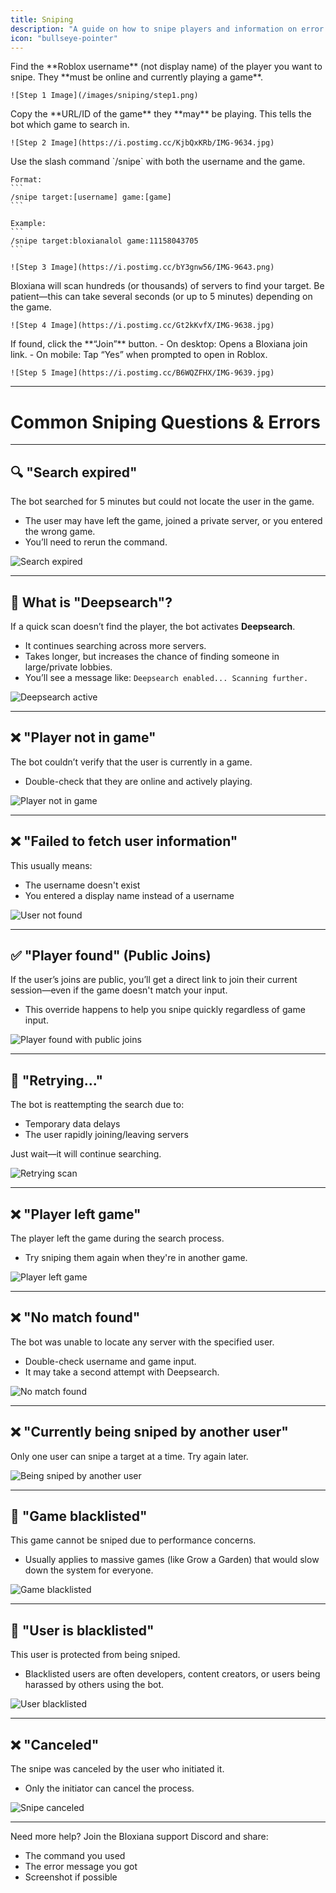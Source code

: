 ```yaml
---
title: Sniping
description: "A guide on how to snipe players and information on error messages"
icon: "bullseye-pointer"
---
```


<Steps titleSize="h2">
  <Step title="Get the username of your target">
    Find the **Roblox username** (not display name) of the player you want to snipe.  
    They **must be online and currently playing a game**.

    ![Step 1 Image](/images/sniping/step1.png)
  </Step>

  <Step title="Get the game link/ID">
    Copy the **URL/ID of the game** they **may** be playing.  
    This tells the bot which game to search in.

    ![Step 2 Image](https://i.postimg.cc/KjbQxKRb/IMG-9634.jpg)
  </Step>

  <Step title="Paste user and game info into the command">
    Use the slash command `/snipe` with both the username and the game.

    Format:
    ```
    /snipe target:[username] game:[game]
    ```

    Example:  
    ```
    /snipe target:bloxianalol game:11158043705
    ```

    ![Step 3 Image](https://i.postimg.cc/bY3gnw56/IMG-9643.png)
  </Step>

  <Step title="Wait for the bot to scan servers">
    Bloxiana will scan hundreds (or thousands) of servers to find your target.  
    Be patient—this can take several seconds (or up to 5 minutes) depending on the game.

    ![Step 4 Image](https://i.postimg.cc/Gt2kKvfX/IMG-9638.jpg)
  </Step>

  <Step title="Join your target's server">
    If found, click the **“Join”** button.  
    - On desktop: Opens a Bloxiana join link.
    - On mobile: Tap “Yes” when prompted to open in Roblox.

    ![Step 5 Image](https://i.postimg.cc/B6WQZFHX/IMG-9639.jpg)
  </Step>
</Steps>

---

# Common Sniping Questions & Errors

---

## 🔍 "Search expired"

The bot searched for 5 minutes but could not locate the user in the game.

- The user may have left the game, joined a private server, or you entered the wrong game.
- You’ll need to rerun the command.

![Search expired](/images/sniping/error-search-expired.png)

---

## 🧠 What is "Deepsearch"?

If a quick scan doesn’t find the player, the bot activates **Deepsearch**.

- It continues searching across more servers.
- Takes longer, but increases the chance of finding someone in large/private lobbies.
- You’ll see a message like: `Deepsearch enabled... Scanning further.`

![Deepsearch active](https://placehold.co/600x150?text=Deepsearch+Mode+Active)

---

## ❌ "Player not in game"

The bot couldn’t verify that the user is currently in a game.

- Double-check that they are online and actively playing.

![Player not in game](/images/sniping/error-not-in-game.png)

---

## ❌ "Failed to fetch user information"

This usually means:

- The username doesn't exist
- You entered a display name instead of a username

![User not found](/images/sniping/error-user-not-found.png)

---

## ✅ "Player found" (Public Joins)

If the user’s joins are public, you’ll get a direct link to join their current session—even if the game doesn't match your input.

- This override happens to help you snipe quickly regardless of game input.

![Player found with public joins](/images/sniping/success-public-joins.png)

---

## 🔁 "Retrying..."

The bot is reattempting the search due to:

- Temporary data delays
- The user rapidly joining/leaving servers

Just wait—it will continue searching.

![Retrying scan](https://placehold.co/600x150?text=Retrying+Scan)

---

## ❌ "Player left game"

The player left the game during the search process.

- Try sniping them again when they're in another game.

![Player left game](/images/sniping/error-player-left.png)

---

## ❌ "No match found"

The bot was unable to locate any server with the specified user.

- Double-check username and game input.
- It may take a second attempt with Deepsearch.

![No match found](/images/sniping/error-no-match-found.png)

---

## ❌ "Currently being sniped by another user"

Only one user can snipe a target at a time. Try again later.

![Being sniped by another user](/images/sniping/error-being-sniped-by-another.png)

---

## 🚫 "Game blacklisted"

This game cannot be sniped due to performance concerns.

- Usually applies to massive games (like Grow a Garden) that would slow down the system for everyone.

![Game blacklisted](/images/sniping/error-game-blacklisted.png)

---

## 🚫 "User is blacklisted"

This user is protected from being sniped.

- Blacklisted users are often developers, content creators, or users being harassed by others using the bot.

![User blacklisted](/images/sniping/error-user-blacklisted.png)

---

## ❌ "Canceled"

The snipe was canceled by the user who initiated it.

- Only the initiator can cancel the process.

![Snipe canceled](/images/sniping/snipe-canceled.png)

---

Need more help? Join the Bloxiana support Discord and share:

- The command you used  
- The error message you got  
- Screenshot if possible
